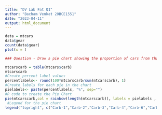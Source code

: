 ```yaml
---
title: "DV Lab Fat Q1"
author: "Bacham Venkat 20BCE1551"
date: "2023-04-11"
output: html_document
---
```


```r
data = mtcars
data$gear
count(data$gear)
plot(x = )
```


```r
### Question - Draw a pie chart showing the proportion of cars from that have different carb values. ‘Printing’ the dataset, and creating a table isolating the ‘carb’ variable.

mtcarscarb = table(mtcars$carb)
mtcarscarb
#Create percent label values
percentlabels<- round(100*mtcarscarb/sum(mtcarscarb), 1)
#Create labels for each pie in the chart
pielabels<- paste(percentlabels, "%", sep="")
#R code to create the Pie Chart
pie(mtcarscarb,col = rainbow(length(mtcarscarb)), labels = pielabels , main = 'Pie Chart of Proportion of Cars with Different Number of Carburetors', cex = 0.8)
 #Legend for the pie chart
legend("topright", c("Carb-1","Carb-2","Carb-3","Carb-4","Carb-6","Carb-8"), cex=0.6, fill=  rainbow(length(mtcarscarb)))
```










